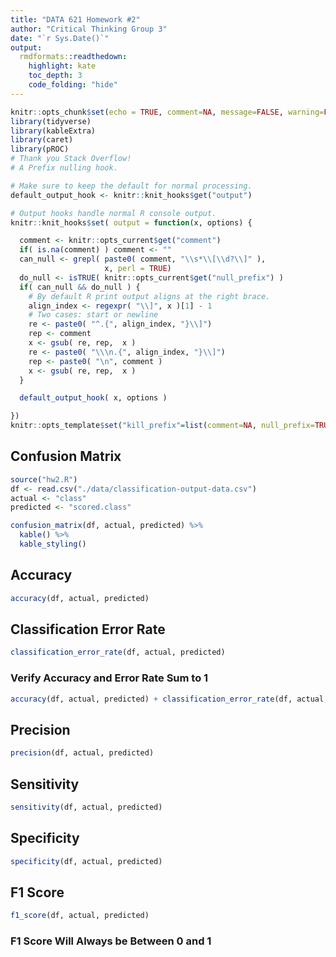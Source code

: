 ```yaml
---
title: "DATA 621 Homework #2"
author: "Critical Thinking Group 3"
date: "`r Sys.Date()`"
output:
  rmdformats::readthedown:
    highlight: kate
    toc_depth: 3
    code_folding: "hide"
---
```



```r
knitr::opts_chunk$set(echo = TRUE, comment=NA, message=FALSE, warning=FALSE)
library(tidyverse)
library(kableExtra)
library(caret)
library(pROC)
# Thank you Stack Overflow!
# A Prefix nulling hook.

# Make sure to keep the default for normal processing.
default_output_hook <- knitr::knit_hooks$get("output")

# Output hooks handle normal R console output.
knitr::knit_hooks$set( output = function(x, options) {

  comment <- knitr::opts_current$get("comment")
  if( is.na(comment) ) comment <- ""
  can_null <- grepl( paste0( comment, "\\s*\\[\\d?\\]" ),
                     x, perl = TRUE)
  do_null <- isTRUE( knitr::opts_current$get("null_prefix") )
  if( can_null && do_null ) {
    # By default R print output aligns at the right brace.
    align_index <- regexpr( "\\]", x )[1] - 1
    # Two cases: start or newline
    re <- paste0( "^.{", align_index, "}\\]")
    rep <- comment
    x <- gsub( re, rep,  x )
    re <- paste0( "\\\n.{", align_index, "}\\]")
    rep <- paste0( "\n", comment )
    x <- gsub( re, rep,  x )
  }

  default_output_hook( x, options )

})
knitr::opts_template$set("kill_prefix"=list(comment=NA, null_prefix=TRUE))
```

## Confusion Matrix

```r
source("hw2.R")
df <- read.csv("./data/classification-output-data.csv")
actual <- "class"
predicted <- "scored.class"

confusion_matrix(df, actual, predicted) %>%
  kable() %>%
  kable_styling()
```

## Accuracy

```r
accuracy(df, actual, predicted)
```

## Classification Error Rate

```r
classification_error_rate(df, actual, predicted)
```

### Verify Accuracy and Error Rate Sum to 1

```r
accuracy(df, actual, predicted) + classification_error_rate(df, actual, predicted)
```

## Precision

```r
precision(df, actual, predicted)
```

## Sensitivity

```r
sensitivity(df, actual, predicted)
```

## Specificity

```r
specificity(df, actual, predicted)
```

## F1 Score

```r
f1_score(df, actual, predicted)
```
### F1 Score Will Always be Between 0 and 1

